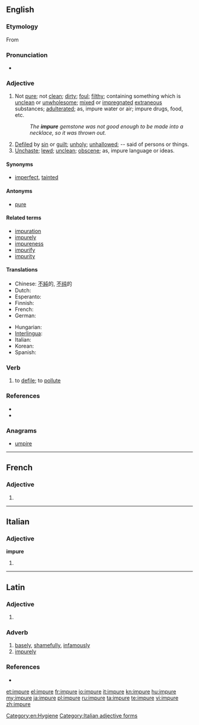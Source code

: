 ==English==

===Etymology===
From {{etyl|la}} {{term|lang=la|impurus}}

===Pronunciation===
* {{rhymes|ʊə(r)}}

===Adjective===
{{en-adj}}

# Not [[pure]]; not [[clean]]; [[dirty]]; [[foul]]; [[filthy]]; containing something which is [[unclean]] or [[unwholesome]]; [[mixed]] or [[impregnate]]d [[extraneous]] substances; [[adulterate]]d; as, impure water or air; impure drugs, food, etc.
#: ''The '''impure''' gemstone was not good enough to be made into a necklace, so it was thrown out.''
# [[defile|Defiled]] by [[sin]] or [[guilt]]; [[unholy]]; [[unhallowed]]; -- said of persons or things.
# [[unchaste|Unchaste]]; [[lewd]]; [[unclean]]; [[obscene]]; as, impure language or ideas.

====Synonyms====
* [[imperfect]], [[tainted]]

====Antonyms====
* [[pure]]

====Related terms====
* [[impuration]]
* [[impurely]]
* [[impureness]]
* [[impurify]]
* [[impurity]]

====Translations====
{{trans-top|impure}}
* Chinese: [[不純]]的, [[不纯]]的
* Dutch: {{t-|nl|onzuiver}}
* Esperanto: {{t-|eo|malpura|xs=Esperanto}}
* Finnish: {{t-|fi|epäpuhdas}}
* French: {{t+|fr|impur|m}}
* German: {{t|de|unrein}}
{{trans-mid}}
* Hungarian: {{t|hu|szennyezett}}
* [[Interlingua]]: {{t|ia|impur}}
* Italian: {{t+|it|impuro|m}}
* Korean: {{t|ko|불결한}}
* Spanish: {{t+|es|impuro|m}}
{{trans-bottom}}

===Verb===
{{en-verb|impur|ing}}

# {{transitive}} {{obsolete}} to [[defile]]; to [[pollute]]

===References===
* {{R:Century 1911}}
* {{R:Webster 1913}}

===Anagrams===
* [[umpire#English|umpire]]

[[Category:en:Hygiene]]

----

==French==

===Adjective===
{{fr-adj-form|f}}

# {{form of|feminine|impur|lang=fr}}

----

==Italian==

===Adjective===
'''impure''' {{p}}

# {{feminine of|impuro#Adjective|impuro}}

[[Category:Italian adjective forms]]

----

==Latin==

===Adjective===
{{la-adj-form|impūre}}

# {{inflection of|impurus|impūrus|voc|m|s|lang=la}}

===Adverb===
{{la-adv|impur|impūr|e}}

# [[basely]], [[shamefully]], [[infamously]]
# [[impurely]]

===References===
* {{R:L&S}}

[[et:impure]]
[[el:impure]]
[[fr:impure]]
[[io:impure]]
[[it:impure]]
[[kn:impure]]
[[hu:impure]]
[[my:impure]]
[[ja:impure]]
[[pl:impure]]
[[ru:impure]]
[[ta:impure]]
[[te:impure]]
[[vi:impure]]
[[zh:impure]]